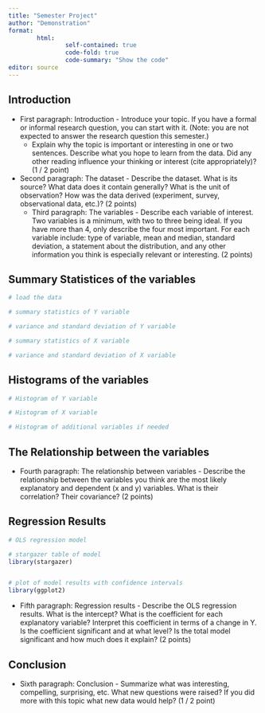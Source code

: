 ```yaml
---
title: "Semester Project"
author: "Demonstration"
format: 
        html:
                self-contained: true
                code-fold: true
                code-summary: "Show the code"
editor: source
---
```


## Introduction

- First paragraph: Introduction - Introduce your topic. If you have a formal or informal research question, you can start with it. (Note: you are not expected to answer the research question this semester.) 
  - Explain why the topic is important or interesting in one or two sentences. Describe what you hope to learn from the data. Did any other reading influence your thinking or interest (cite appropriately)? (1 / 2 point)
 
- Second paragraph: The dataset - Describe the dataset. What is its source? What data does it contain generally? What is the unit of observation? How was the data derived (experiment, survey, observational data, etc.)? (2 points)
  - Third paragraph: The variables - Describe each variable of interest. Two variables is a minimum, with two to three being ideal. If you have more than 4, only describe the four most important. For each variable include: type of variable, mean and median, standard deviation, a statement about the distribution, and any other information you think is especially relevant or interesting. (2 points)
  
## Summary Statistices of the variables

```r
# load the data

# summary statistics of Y variable

# variance and standard deviation of Y variable

# summary statistics of X variable

# variance and standard deviation of X variable


```


## Histograms of the variables  

```r

# Histogram of Y variable

# Histogram of X variable

# Histogram of additional variables if needed

```

  
## The Relationship between the variables

  - Fourth paragraph: The relationship between variables - Describe the relationship between the variables you think are the most likely explanatory and dependent (x and y) variables. What is their correlation? Their covariance? (2 points)
  
## Regression Results

```r

# OLS regression model

# stargazer table of model
library(stargazer)


# plot of model results with confidence intervals
library(ggplot2)

```

  
  
  - Fifth paragraph: Regression results - Describe the OLS regression results. What is the intercept? What is the coefficient for each explanatory variable? Interpret this coefficient in terms of a change in Y. Is the coefficient significant and at what level? Is the total model significant and how much does it explain? (2 points)
  
## Conclusion  
  
  - Sixth paragraph: Conclusion - Summarize what was interesting, compelling, surprising, etc. What new questions were raised? If you did more with this topic what new data would help? (1 / 2 point)
